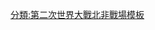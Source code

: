 {{Campaignbox
|title=[[突尼西亞戰役]]
|name=Campaignbox 突尼西亞戰役
|listclass = hlist
|battles=
* {{le|衝向突尼斯|Run for Tunis}}
* {{le|西迪布奇迪戰役|Battle of Sidi Bou Zid|西迪布奇迪}}
* [[凱賽林隘口戰役|凱賽林隘口]]
* {{le|塞得捷那尼戰役|Battle of Sedjenane|塞得捷那尼}}
* {{le|牛頭山行動|Operation Ochsenkopf}}
* {{le|梅德寧戰役|Battle of Medenine|梅德寧}}
* {{le|馬雷斯防線戰役|Battle of the Mareth Line|馬雷斯防線}}
** {{le|馬雷斯防線戰役#拳擊手行動|Battle of the Mareth Line#Operation Pugilist|拳擊手行動}}
* {{le|蓋塔爾戰役|Battle of El Guettar|蓋塔爾}}
* [[瓦迪阿卡里特战役|瓦迪阿卡里]]
* {{le|外場員山丘戰役|Battle of Longstop Hill (1943)|外場員山丘}}
* {{le|609高地戰役|Battle of Hill 609|609高地}}
* [[火神行動]]
* {{le|亞麻行動|Operation Flax}}
* {{le|懲罰行動 (北非戰役)|Operation Retribution|懲罰行動}}
* {{le|打擊者行動|Operation Strike}}
}}<noinclude>
[[分類:第二次世界大戰北非戰場模板]]
</noinclude>